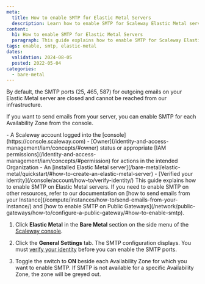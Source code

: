 ```yaml
---
meta:
  title: How to enable SMTP for Elastic Metal Servers
  description: Learn how to enable SMTP for Scaleway Elastic Metal servers.
content:
  h1: How to enable SMTP for Elastic Metal Servers
  paragraph: This guide explains how to enable SMTP for Scaleway Elastic Metal servers.
tags: enable, smtp, elastic-metal
dates:
  validation: 2024-08-05
  posted: 2022-05-04
categories:
  - bare-metal
---
```


By default, the SMTP ports (25, 465, 587) for outgoing emails on your Elastic Metal server are closed and cannot be reached from our infrastructure.

If you want to send emails from your server, you can enable SMTP for each Availability Zone from the console.

<Macro id="requirements" />
- A Scaleway account logged into the [console](https://console.scaleway.com)
- [Owner](/identity-and-access-management/iam/concepts/#owner) status or appropriate [IAM permissions](/identity-and-access-management/iam/concepts/#permission) for actions in the intended Organization
- An [installed Elastic Metal server](/bare-metal/elastic-metal/quickstart/#how-to-create-an-elastic-metal-server)
- [Verified your identity](/console/account/how-to/verify-identity/)

<Message type="tip">
  This guide explains how to enable SMTP on Elastic Metal servers. If you need to enable SMTP on other resources, refer to our documentation on [how to send emails from your Instance](/compute/instances/how-to/send-emails-from-your-instance/) and [how to enable SMTP on Public Gateways](/network/public-gateways/how-to/configure-a-public-gateway/#how-to-enable-smtp).
</Message>

1. Click **Elastic Metal** in the **Bare Metal** section on the side menu of the [Scaleway console](https://console.scaleway.com).

2. Click the **General Settings** tab. The SMTP configuration displays.
   <Message type="important">
      You must [verify your identity](/console/account/how-to/verify-identity/) before you can enable the SMTP ports.
   </Message>
3. Toggle the switch to **ON** beside each Availability Zone for which you want to enable SMTP.
   <Lightbox src="scaleway-enable-smtp.webp" alt="Enable SMTP in Scaleway console" />
   <Message type="note">
      If SMTP is not available for a specific Availability Zone, the zone will be greyed out.
   </Message>

